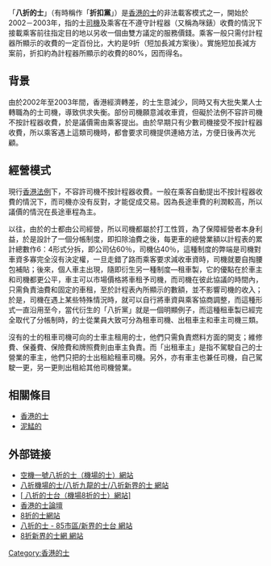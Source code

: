 {{NoteTA
|G1=Transport
}}
「'''八折的士'''」（有時稱作「'''折扣黨'''」）是[[香港的士|香港的士]]的非法載客模式之一，開始於2002－2003年，指的士[[司機|司機]]及乘客在不遵守計程器（又稱為咪錶）收費的情況下接載乘客前往指定目的地以另收一個由雙方議定的服務價錢。乘客一般只需付計程器所顯示的收費的一定百份比，大約是9折（短加長減方案後）。實施短加長減方案前，折扣約為計程器所顯示的收費的80%，因而得名。

==背景==
由於2002年至2003年間，香港經濟轉差，的士生意減少，同時又有大批失業人士轉職為的士司機，導致供求失衡。部份司機願意減收車資，但礙於法例不容許司機不按計程器收費，於是議價需由乘客提出。由於早期只有少數司機接受不按計程器收費，所以乘客遇上這類司機時，都會要求司機提供連絡方法，方便日後再次光顧。

==經營模式==
現行[[香港法例|香港法例]]下，不容許司機不按計程器收費。一般在乘客自動提出不按計程器收費的情況下，而司機亦没有反對，才能促成交易。因為長途車費的利潤較高，所以議價的情況在長途車程為主。

以往，由於的士都由公司經營，所以司機都屬於打工性質，為了保障經營者本身利益，於是設計了一個分帳制度，即扣除油費之後，每更車的總營業額以計程表的累計總數作6：4形式分拆，即公司佔60％，司機佔40％，這種制度的弊端是司機對車資多寡完全沒有決定權，一旦走錯了路而乘客要求減收車資時，司機就要自掏腰包補貼；後來，個人車主出現，隨即衍生另一種制度—租車製，它的優點在於車主和司機都更公平，車主可以市場價格將車租予司機，而司機在彼此協議的時間內，只需負責油費和固定的車租，至於計程表內所顯示的數額，並不影響司機的收入；於是，司機在遇上某些特殊情況時，就可以自行將車資與乘客協商調整，而這種形式一直沿用至今，當代衍生的「八折黨」就是一個明顯例子，而這種租車製已經完全取代了分帳制時，的士從業員大致可分為租車司機、出租車主和車主司機三類。

沒有的士的租車司機可向的士車主租用的士，他們只需負責燃料方面的開支；維修費、保養費、保險費和牌照費則由車主負責。而「出租車主」是指不駕駛自己的士營業的車主，他們只把的士出租給租車司機。另外，亦有車主也兼任司機，自己駕駛一更，另一更則出租給其他司機營業。

==相關條目==
*[[香港的士|香港的士]]
*[[泥鯭的|泥鯭的]]

==外部链接==
*[http://www.85taxi.cc 空機一號八折的士（機場的士）網站] {{Wayback|url=http://www.85taxi.cc/ |date=20200921163115 }}
*[http://www.hktaxi.cc 八折機場的士/八折九龍的士/八折新界的士 網站] {{Wayback|url=http://www.hktaxi.cc/ |date=20201024194355 }}
*[https://www.xn--8-q70b401a4wu.com/ {{Wayback|url=https://www.xn--8-q70b401a4wu.com/ |date=20210524223323 }} [ 八折的士台（機場8折的士）網站<nowiki>]</nowiki>]
* [http://hk-taxi.com 香港的士論壇] {{Wayback|url=http://hk-taxi.com/ |date=20200926103325 }}
* [https://xn--8-q70b401a4wu.net/ 8折的士網站] {{Wayback|url=https://xn--8-q70b401a4wu.net/ |date=20201028080419 }}
* [https://85taxi.net/ {{Wayback|url=https://85taxi.net/ |date=20210619235620 }} 八折的士 - 85市區/新界的士台 網站] 
* [https://taxicalling.com/ {{Wayback|url=https://taxicalling.com/ |date=20181201022839 }} 8折新界的士網 網站] 


[[Category:香港的士|Category:香港的士]]